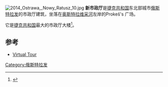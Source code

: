 [[File:2014_Ostrawa,_Nowy_Ratusz_10.jpg|thumb]]
'''新市政厅'''是[[捷克共和国|捷克共和国]]东北部城市[[俄斯特拉发|俄斯特拉发]]的市政厅建筑，坐落在[[奥斯特拉维采河|奥斯特拉维采河]]左岸的Prokeš's 广场。

它是[[捷克共和国|捷克共和国]]最大的市政厅大楼<ref>{{cite web|url=http://www.ostravainfo.cz/the-viewing-tower-of-the-new-town-city-hall-en|title=The Viewing Tower of the New Town City Hall|work=ostravainfo.cz|date=n.d.|accessdate=5 December 2014|archiveurl=https://web.archive.org/web/20141205072801/http://www.ostravainfo.cz/the-viewing-tower-of-the-new-town-city-hall-en|archivedate=5 December 2014}}</ref>。

==参考==
{{Reflist}}
*[https://web.archive.org/web/20141208114202/http://3dtour.cz/czechia/ostrava/nova-radnice-prokesovo-namesti Virtual Tour]
{{coord|49|50|30|N|18|17|30|E|type:landmark_source:cswiki|display=title}}
[[Category:俄斯特拉发|Category:俄斯特拉发]]